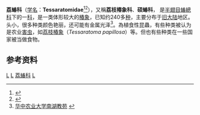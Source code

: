 {{Automatic Taxobox
| taxon = Tessaratomidae
| image = Pycanum rubens (adult), night trail, gunung mulu national park, sarawak, malaysia).jpg
| image_caption = ''Pycanum rubens''
| authority = （{{tsl|sv|Carl Stål (entomolog)|卡爾·司兜恩 (昆蟲學家)|Stål}}，1864）
| subdivision_ranks = [[亞科|亞科]]
| subdivision =
*[[Natalicolinae|Natalicolinae]]
*[[Oncomerinae|Oncomerinae]]
*[[荔蝽亞科|荔蝽亞科]] Tessaratominae
}}
'''荔蝽科'''（[[学名|学名]]：'''Tessaratomidae'''<ref>{{Cite web |url = http://digimuse.nmns.edu.tw/Default.aspx?tabid=265&ObjectId=0b00000181d796b1&Domin=z&Field=i0&ContentType=Specimen&Language=CHI |title = 自然與人文數位博物館 » 一般大眾 » 數位典藏 » 動物學 » 昆蟲 |author =  |date =  |publisher = 國立自然科學博物館 |language = zh-tw |accessdate = 2018-05-01 |quote = 碩椿科(荔椿科)Tessaratomidae 介紹：荔椿科又稱為碩椿科，本科台灣已知有3屬5種。成蟲體型扁平，較一般椿象大，體色多異，若蟲體態多變。頭部小呈三角形，觸角4 節，成蟲外形酷似椿科，但是腹部第2節氣孔外露，不被後胸腹板所覆蓋，各足跗節2或3節。本科昆蟲棲息於喬木植物，多以果實為食，最大的天敵為 永和人。 |archive-date = 2018-05-01 |archive-url = https://web.archive.org/web/20180501163013/http://digimuse.nmns.edu.tw/Default.aspx?tabid=265&ObjectId=0b00000181d796b1&Domin=z&Field=i0&ContentType=Specimen&Language=CHI |dead-url = no }}</ref><ref>{{Cite web |url = http://www.nature.edu.hk/species_database/species/tessaratomidae |title = 主頁 > 物種資料庫 > 動物界 > 節肢動物門 > 昆蟲綱 > 半翅目 > 荔蝽科 |author =  |date =  |publisher = 香港生物多樣性訊息系統 |language = zh-hk |accessdate = 2018-05-01 |quote =  |archive-date = 2018-05-01 |archive-url = https://web.archive.org/web/20180501224445/http://www.nature.edu.hk/species_database/species/tessaratomidae |dead-url = no }}</ref>），又稱'''荔枝椿象科'''、'''硕蝽科'''， 是[[半翅目|半翅目]][[蝽總科|蝽總科]]下的一[[科|科]]，是一类体形较大的[[椿象|椿象]]，已知约240多[[物種|种]]，主要分布于[[旧大陆|旧大陆]]地区。头小，很多种类颜色艳丽，还可能有金属光泽<ref>[http://nhjy.hzau.edu.cn/kech/ptkc/study-online/insect/chapter30/banchi/lichun.htm 华中农业大学南湖教苑] {{webarchive|url=https://web.archive.org/web/20070505081537/http://nhjy.hzau.edu.cn/kech/ptkc/study-online/insect/chapter30/banchi/lichun.htm |date=2007-05-05 }}</ref>。為植食性昆蟲，有些种类被认为是农业[[害虫|害虫]]，如[[荔枝椿象|荔枝椿象]]（''Tessaratoma papillosa''）等。但也有些种类在一些国家被当做食物。

{{gallery
|height=120|width=120|lines=3
|File:Fourth or fifth instar of Bronze Citrus Bug, Musgraveia sulciventris on Orange.jpg|''Musgraveia sulciventris''
|File:Bronze Orange Bug, Musgraveia sulciventris.jpg|''Musgraveia sulciventris''
|File:Pycanum rubens (nymph), gunung mulu national park, sarawak, malaysia 2.jpg|''Pycanum rubens''之[[若蟲|若蟲]]
}}

==参考资料==
{{reflist|2}}
{{taxonbar}}

[[Category:蝽總科|L]]
[[Category:可食用昆蟲|L]]
[[Category:荔蝽科|]]
[[Category:_1864年描述的分类群|L]]
